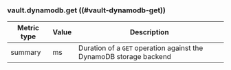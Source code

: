 ### vault.dynamodb.get ((#vault-dynamodb-get))

Metric type | Value | Description
----------- | ----- | -----------
summary     | ms    | Duration of a `GET` operation against the DynamoDB storage backend